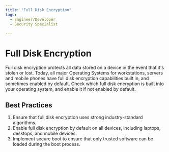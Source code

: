 ```yaml
---
title: "Full Disk Encryption"
tags:
  - Engineer/Developer
  - Security Specialist

---
```



<TagProvider>
<TagFilter />

# Full Disk Encryption

<TagList tags={frontmatter.tags} />
<AttributionList contributors={frontmatter.contributors} />

Full disk encryption protects all data stored on a device in the event that it's stolen or lost. Today, all major Operating Systems for workstations, servers and mobile phones have full disk encryption capabilities built in, and sometimes enabled by default. Check which full disk encryption is built into your operating system, and enable it if not enabled by default.

## Best Practices

1. Ensure that full disk encryption uses strong industry-standard algorithms.
2. Enable full disk encryption by default on all devices, including laptops, desktops, and mobile devices.
3. Implement secure boot to ensure that only trusted software can be loaded during the boot process.

</TagProvider>
